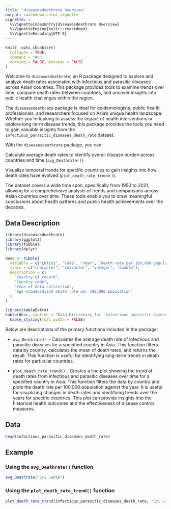 ```yaml
---
title: "diseasesdeathrate Overview"
output: rmarkdown::html_vignette
vignette: >
  %\VignetteIndexEntry{diseasesdeathrate Overview}
  %\VignetteEngine{knitr::rmarkdown}
  %\VignetteEncoding{UTF-8}
---
```


```r
knitr::opts_chunk$set(
  collapse = TRUE,
  comment = "#>",
  warning = FALSE, message = FALSE
)
```


Welcome to `diseasesdeathrate`, an R package designed to explore and analyze death rates associated with infectious and parasitic diseases across Asian countries. This package provides tools to examine trends over time, compare death rates between countries, and uncover insights into public health challenges within the region.

The `diseasesdeathrate` package is ideal for epidemiologists, public health professionals, and researchers focused on Asia’s unique health landscape. Whether you're looking to assess the impact of health interventions or explore long-term disease trends, this package provides the tools you need to gain valuable insights from the `infectious_parasitic_diseases_death_rate` dataset.

With the `diseasesdeathrate` package, you can:

Calculate average death rates to identify overall disease burden across countries and time (`avg_Deathrate()`).

Visualize temporal trends for specific countries to gain insights into how death rates have evolved (`plot_death_rate_trend()`).

The dataset covers a wide time span, specifically from 1950 to 2021, allowing for a comprehensive analysis of trends and comparisons across Asian countries over time. These tools enable you to draw meaningful conclusions about health patterns and public health achievements over the decades.

## Data Description

```r
library(diseasesdeathrate)
library(ggplot2)
library(tibble)
library(dplyr)

```


```r
desc <- tibble(
  variable = c("Entity", "Code", "Year", "death rate per 100,000 population"),
  class = c("character", "character", "integer", "double"),
  description = c(
    "Country of record",
    "Country code",
    "Year of data collection",
    "Age-standardized death rate per 100,000 population"
  )
)

library(kableExtra)
kable(desc, caption = "Data Dictionary for `infectious_parasitic_diseases_death_rate` Dataset") %>%
  kable_styling(full_width = FALSE)

```



Below are descriptions of the primary functions included in the package:

- `avg_Deathrate()` - Calculates the average death rate of infectious and parasitic diseases for a specified country in Asia. This function filters data by country, calculates the mean of death rates, and returns the result. This function is useful for identifying long-term trends in death rates for particular countries.

- `plot_death_rate_trend()` - Creates a line plot showing the trend of death rates from infectious and parasitic diseases over time for a specified country in Asia. This function filters the data by country and plots the death rate per 100,000 population against the year. It is useful for visualizing changes in death rates and identifying trends over the years for specific countries. This plot can provide insights into the historical health outcomes and the effectiveness of disease control measures.



## Data

```r

head(infectious_parasitic_diseases_death_rate)

```

## Example

### Using the `avg_Deathrate()` function

```r
avg_Deathrate("Sri Lanka")
```
### Using the `plot_death_rate_trend()` function

```r


plot_death_rate_trend(infectious_parasitic_diseases_death_rate, "Sri Lanka")

```


